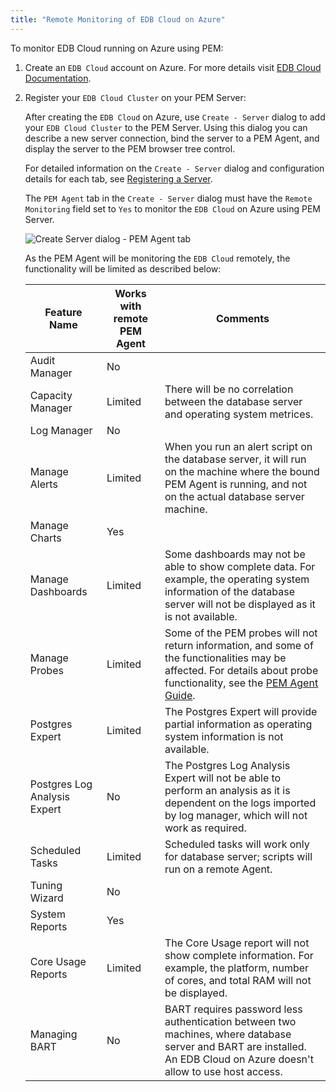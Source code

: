 ```yaml
---
title: "Remote Monitoring of EDB Cloud on Azure"
---
```


To monitor EDB Cloud running on Azure using PEM:

1.  Create an `EDB Cloud` account on Azure. For more details visit [EDB Cloud Documentation](https://www.enterprisedb.com/docs/edbcloud/latest/getting_started/).
 
1.  Register your `EDB Cloud Cluster` on your PEM Server:

    After creating the `EDB Cloud` on Azure, use `Create - Server` dialog to add your `EDB Cloud Cluster` to the PEM Server. Using this dialog you can describe a new server connection, bind the server to a PEM Agent, and display the server to the PEM browser tree control.

    For detailed information on the `Create - Server` dialog and configuration details for each tab, see [Registering a Server](02_registering_server/#registering_server).

    The `PEM Agent` tab in the `Create - Server` dialog must have the `Remote Monitoring` field set to `Yes` to monitor the `EDB Cloud` on Azure using PEM Server.

    ![Create Server dialog - PEM Agent tab](../images/create_server_pem_agent_tab_remote_monitoring.png)

    As the PEM Agent will be monitoring the `EDB Cloud` remotely, the functionality will be limited as described below:

    | Feature Name                 | Works with remote PEM Agent | Comments                                                                                                                                                                              |
    | ---------------------------- | --------------------------- | ------------------------------------------------------------------------------------------------------------------------------------------------------------------------------------- |
    | Audit Manager                | No                          |                                                                                                                                                                                       |
    | Capacity Manager             | Limited                     | There will be no correlation between the database server and operating system metrices.                                                                                               |
    | Log Manager                  | No                          |                                                                                                                                                                                       |
    | Manage Alerts                | Limited                     | When you run an alert script on the database server, it will run on the machine where the bound PEM Agent is running, and not on the actual database server machine.                  |
    | Manage Charts                | Yes                         |                                                                                                                                                                                       |
    | Manage Dashboards            | Limited                     | Some dashboards may not be able to show complete data. For example, the operating system information of the database server will not be displayed as it is not available.             |
    | Manage Probes                | Limited                     | Some of the PEM probes will not return information, and some of the functionalities may be affected. For details about probe functionality, see the [PEM Agent Guide](../pem_agent/). |
    | Postgres Expert              | Limited                     | The Postgres Expert will provide partial information as operating system information is not available.                                                                                |
    | Postgres Log Analysis Expert | No                          | The Postgres Log Analysis Expert will not be able to perform an analysis as it is dependent on the logs imported by log manager, which will not work as required.                     |
    | Scheduled Tasks              | Limited                     | Scheduled tasks will work only for database server; scripts will run on a remote Agent.                                                                                               |
    | Tuning Wizard                | No                          |                                                                                                                                                                                       |
    | System Reports               | Yes                         |                                                                                                                                                                                       |
    | Core Usage Reports           | Limited                     | The Core Usage report will not show complete information. For example, the platform, number of cores, and total RAM will not be displayed.                                            |
    | Managing BART                | No                          | BART requires password less authentication between two machines, where database server and BART are installed. An EDB Cloud on Azure doesn't allow to use host access.                |

